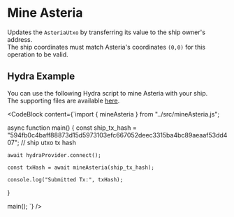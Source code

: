 
# Mine Asteria

Updates the `AsteriaUtxo` by transferring its value to the ship owner's address.  
The ship coordinates must match Asteria's coordinates `(0,0)` for this operation to be valid.  

## Hydra Example

You can use the following Hydra script to mine Asteria with your ship.  
The supporting files are available [here](https://github.com/MeshJS/asteria/tree/main/offchain).

<CodeBlock content={`import { mineAsteria } from "../src/mineAsteria.js";

async function main() {
    const ship_tx_hash =
        "594fb0c4baff88873d15d5973103efc667052deec3315ba4bc89aeaaf53dd407"; // ship utxo tx hash

    await hydraProvider.connect();

    const txHash = await mineAsteria(ship_tx_hash);

    console.log("Submitted Tx:", txHash);
}

main();
`} />

